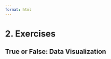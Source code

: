 ```yaml
---
format: html
---
```


<script src='../../src/quiz.js'></script>  <!-- Only needed once per page -->

# 2. Exercises

## True or False: Data Visualization

<div id='mcq1'></div> <!-- The quiz will be inserted here -->
<script>
    generateQuiz(
        'mcq1', // Must be unique and match the ID above
        'True or False',  // Question title
        'It is easier for humans to interpret plots than raw numbers.',  // Question/statement text
        { // Option: Explanation
        'True': 'We saw in the slides that sometimes humans can pick up more information about the data in plots.',
        'False': 'Take a look at the slides. Is it easier to notice trends and patterns with the data displayed in tables or in plots?'
        },
        'True',  // Correction answer
    );
</script>

<div id='mcq2'></div> <!-- The quiz will be inserted here -->
<script>
    generateQuiz(
        'mcq2',
        'True or False',
        'Statistical summaries are often useful, but it is a good idea to also visualize your data before drawing any conclusions.',
        {
        'True': '',
        'False': 'Summaries are helpful but don’t get us a full picture like a visualization can.'
        },
        'True',
    );
</script>
